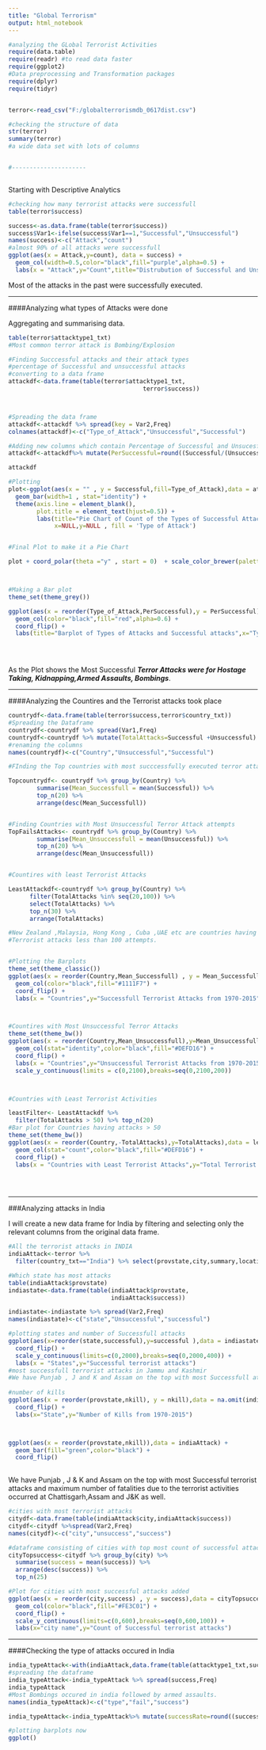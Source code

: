 ```yaml
---
title: "Global Terrorism"
output: html_notebook
---
```


```r
#analyzing the GLobal Terrorist Activities
require(data.table)
require(readr) #to read data faster
require(ggplot2)
#Data preprocessing and Transformation packages
require(dplyr)
require(tidyr)


terror<-read_csv("F:/globalterrorismdb_0617dist.csv")

#checking the structure of data
str(terror)
summary(terror)
#a wide data set with lots of columns


#---------------------



```



Starting with Descriptive Analytics

```r
#checking how many terrorist attacks were successfull
table(terror$success)

success<-as.data.frame(table(terror$success))
success$Var1<-ifelse(success$Var1==1,"Successful","Unsuccessful")
names(success)<-c("Attack","count")
#almost 90% of all attacks were successfull
ggplot(aes(x = Attack,y=count), data = success) + 
  geom_col(width=0.5,color="black",fill="purple",alpha=0.5) + 
  labs(x = "Attack",y="Count",title="Distrubution of Successful and Unsuccessful attacks from 1970-2015")


```
Most of the attacks in the past were successfully executed.

---------------

####Analyzing what types of Attacks were done

Aggregating and summarising data.

```r
table(terror$attacktype1_txt)
#Most common terror attack is Bombing/Explosion

#Finding Succcessful attacks and their attack types
#percentage of Successful and unsuccessful attacks
#converting to a data frame
attackdf<-data.frame(table(terror$attacktype1_txt,
                                      terror$success))



#Spreading the data frame
attackdf<-attackdf %>% spread(key = Var2,Freq)
colnames(attackdf)<-c("Type_of_Attack","Unsuccessful","Successful")

#Adding new columns which contain Percentage of Successful and Unsucesful attacks
attackdf<-attackdf%>% mutate(PerSuccessful=round((Successful/(Unsuccessful+Successful))*100,2), PerUnsuccessful=round((Unsuccessful/(Unsuccessful+Successful))*100,2))

attackdf

#Plotting
plot<-ggplot(aes(x = "" , y = Successful,fill=Type_of_Attack),data = attackdf) + 
  geom_bar(width=1 , stat="identity") + 
  theme(axis.line = element_blank(), 
        plot.title = element_text(hjust=0.5)) + 
        labs(title="Pie Chart of Count of the Types of Successful Attacks",
             x=NULL,y=NULL , fill = 'Type of Attack')


#Final Plot to make it a Pie Chart

plot + coord_polar(theta ="y" , start = 0)  + scale_color_brewer(palette = "Set1")



#Making a Bar plot
theme_set(theme_grey())

ggplot(aes(x = reorder(Type_of_Attack,PerSuccessful),y = PerSuccessful),data = attackdf) + 
  geom_col(color="black",fill="red",alpha=0.6) + 
  coord_flip() + 
  labs(title="Barplot of Types of Attacks and Successful attacks",x="Type of Attack",y="Percentage of Successful Attacks")
          




```

As the Plot shows the Most Successful *__Terror Attacks were for Hostage Taking,
Kidnapping,Armed Assaults, Bombings__*. 


----------------

####Analyzing the Countires and the Terrorist attacks took place 

```r
countrydf<-data.frame(table(terror$success,terror$country_txt))
#Spreading the Dataframe
countrydf<-countrydf %>% spread(Var1,Freq)
countrydf<-countrydf %>% mutate(TotalAttacks=Successful +Unsuccessful)
#renaming the columns
names(countrydf)<-c("Country","Unsuccessful","Successful")

#FInding the Top countries with most succcessfully executed terror attacks

Topcountrydf<- countrydf %>% group_by(Country) %>%
        summarise(Mean_Successfull = mean(Successful)) %>%
        top_n(20) %>%
        arrange(desc(Mean_Successfull))


#Finding Countries with Most Unsuccessful Terror Attack attempts
TopFailsAttacks<- countrydf %>% group_by(Country) %>%
        summarise(Mean_Unsuccessfull = mean(Unsuccessful)) %>%
        top_n(20) %>%
        arrange(desc(Mean_Unsuccessfull))


#Countires with least Terrorist Attacks

LeastAttackdf<-countrydf %>% group_by(Country) %>%
      filter(TotalAttacks %in% seq(20,100)) %>%
      select(TotalAttacks) %>%
      top_n(30) %>%
      arrange(TotalAttacks)

#New Zealand ,Malaysia, Hong Kong , Cuba ,UAE etc are countries having very less
#Terrorist attacks less than 100 attempts.


#Plotting the Barplots
theme_set(theme_classic())
ggplot(aes(x = reorder(Country,Mean_Successfull) , y = Mean_Successfull),data = Topcountrydf) + 
  geom_col(color="black",fill="#1111F7") + 
  coord_flip() +
  labs(x = "Countries",y="Successfull Terrorist Attacks from 1970-2015")



#Countires with Most Unsuccessful Terror Attacks
theme_set(theme_bw())
ggplot(aes(x = reorder(Country,Mean_Unsuccessfull),y=Mean_Unsuccessfull),data = TopFailsAttacks) + 
  geom_col(stat="identity",color="black",fill="#DEFD16") + 
  coord_flip() +
  labs(x = "Countries",y="Unsuccessful Terrorist Attacks from 1970-2015") + 
  scale_y_continuous(limits = c(0,2100),breaks=seq(0,2100,200))



#Countries with Least Terrorist Activities 

leastFilter<- LeastAttackdf %>% 
  filter(TotalAttacks > 50) %>% top_n(20)
#Bar plot for Countries having attacks > 50
theme_set(theme_bw())
ggplot(aes(x = reorder(Country,-TotalAttacks),y=TotalAttacks),data = leastFilter) + 
  geom_col(stat="count",color="black",fill="#DEFD16") + 
  coord_flip() +
  labs(x = "Countries with Least Terrorist Attacks",y="Total Terrorist Attacks from 1970-2015")
  




```


---------------------


###Analyzing attacks in India

I will create a new data frame for India by filtering and selecting only the relevant columns from the original data frame.

```r
#All the terrorist attacks in INDIA
indiaAttack<-terror %>%
  filter(country_txt=="India") %>% select(provstate,city,summary,location,success,attacktype1_txt,targtype1_txt,gname,weaptype1_txt,nkill) 

#Which state has most attacks 
table(indiaAttack$provstate)
indiastate<-data.frame(table(indiaAttack$provstate,
                             indiaAttack$success))

indiastate<-indiastate %>% spread(Var2,Freq)
names(indiastate)<-c("state","Unsuccessful","successful")

#plotting states and number of Successfull attacks
ggplot(aes(x=reorder(state,successful),y=successful ),data = indiastate) + geom_col(color="black",fill="blue",alpha=0.6) + 
  coord_flip() + 
  scale_y_continuous(limits=c(0,2000),breaks=seq(0,2000,400)) + 
  labs(x = "States",y="Successful terrorist attacks")
#most successfull terrorist attacks in Jammu and Kashmir
#We have Punjab , J and K and Assam on the top with most Successfull attacks
  
#number of kills
ggplot(aes(x = reorder(provstate,nkill), y = nkill),data = na.omit(indiaAttack)) + geom_col(fill="#E63B10") + 
  coord_flip() +
  labs(x="State",y="Number of Kills from 1970-2015")



ggplot(aes(x = reorder(provstate,nkill)),data = indiaAttack) + 
  geom_bar(fill="green",color="black") + 
  coord_flip()
  

```

We have Punjab , J & K and Assam on the top with most Successful terrorist attacks and maximum number of fatalities due to the terrorist activities occurred at Chattisgarh,Assam and J&K as well.

```r
#cities with most terrorist attacks
citydf<-data.frame(table(indiaAttack$city,indiaAttack$success))
citydf<-citydf %>%spread(Var2,Freq)
names(citydf)<-c("city","unsuccess","success")

#dataframe consisting of cities with top most count of successful attacks
cityTopsuccess<-citydf %>% group_by(city) %>%
  summarise(success = mean(success)) %>%
  arrange(desc(success)) %>%
  top_n(25)

#Plot for cities with most successful attacks added
ggplot(aes(x = reorder(city,success) , y = success),data = cityTopsuccess) + 
  geom_col(color="black",fill="#FE3C01") + 
  coord_flip() + 
  scale_y_continuous(limits=c(0,600),breaks=seq(0,600,100)) +
  labs(x="city name",y="Count of Successful terrorist attacks")


```

-----------------------


####Checking the type of attacks occured in India


```r
india_typeAttack<-with(indiaAttack,data.frame(table(attacktype1_txt,success)))
#spreading the dataframe
india_typeAttack<-india_typeAttack %>% spread(success,Freq)
india_typeAttack
#Most Bombings occured in india followed by armed assaults.
names(india_typeAttack)<-c("type","fail","success")

india_typeAttack<-india_typeAttack%>% mutate(successRate=round((success/(success+fail))*100,2) , failRate=round((fail/(success+fail))*100,2))

#plotting barplots now
ggplot()




```

